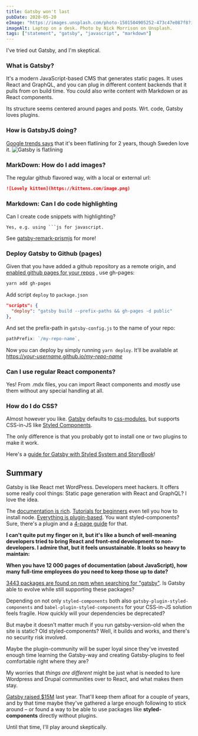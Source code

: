 ```yaml
---
title: Gatsby won't last
pubDate: 2020-05-20
eImage: "https://images.unsplash.com/photo-1501504905252-473c47e087f8?ixlib=rb-1.2.1&ixid=eyJhcHBfaWQiOjEyMDd9&auto=format&fit=crop&w=1867&q=80"
imageAlt: Laptop on a desk. Photo by Nick Morrison on Unsplash.
tags: ["statement", "gatsby", "javascript", "markdown"]
---
```


I've tried out Gatsby, and I'm skeptical.

### What is Gatsby?

It's a modern JavaScript-based CMS that generates static pages.
It uses React and GraphQL, and you can plug in different content
backends that it pulls from on build time. You could also write
content with Markdown or as React components.

Its structure seems centered around pages and posts. Wrt. code, Gatsby loves plugins.

### How is GatsbyJS doing?

[Google trends says](https://trends.google.com/trends/explore?q=gatsbyjs)
that it's been flatlining for 2 years, though Sweden love it.
![Gatsby is flatlining](/images/gatsby-flatline.png)

### MarkDown: How do I add images?

The regular github flavored way, with a local or external url:

```markdown
![Lovely kitten](https://kittens.com/image.png)
```

### Markdown: Can I do code highlighting

Can I create code snippets with highlighting?

````text
Yes, e.g. using ```js for javascript.
````

See [gatsby-remark-prismjs](https://www.gatsbyjs.org/packages/gatsby-remark-prismjs/) for more!

### Deploy Gatsby to Github (pages)

Given that you have added a github repository as a remote origin, and
[enabled github pages for your repos](https://help.github.com/en/github/working-with-github-pages/configuring-a-publishing-source-for-your-github-pages-site)
, use gh-pages:

```bash
yarn add gh-pages
```

Add script `deploy` to `package.json`

```json
"scripts": {
  "deploy": "gatsby build --prefix-paths && gh-pages -d public"
},
```

And set the prefix-path in `gatsby-config.js` to the name of your repo:

```js
pathPrefix: `/my-repo-name`,
```

Now you can deploy by simply running `yarn deploy`. It'll be available at
[https://_your-username_.github.io/_my-repo-name_](https://tomfa.github.io/notes)

### Can I use regular React components?

Yes! From .mdx files, you can import React components and
_mostly_ use them without any special handling at all.

### How do I do CSS?

Almost however you like. [Gatsby](https://www.gatsbyjs.org/tutorial/part-two/)
defaults to [css-modules](https://github.com/css-modules/css-modules), but supports
CSS-in-JS like [Styled Components](https://www.gatsbyjs.org/docs/styled-components/).

The only difference is that you probably got to install one or two plugins to
make it work.

Here's a [guide for Gatsby with Styled System and StoryBook](https://pagepro.co/blog/getting-started-with-gatsbyjs-styled-components-storybook/)!

## Summary

Gatsby is like React met WordPress. Developers meet hackers. It offers some really
cool things: Static page generation with React and GraphQL? I love the idea.

The [documentation is rich](https://www.gatsbyjs.org/docs/).
[Tutorials for beginners](https://www.gatsbyjs.org/tutorial/) even tell you how to install node.
[Everything is plugin-based](https://www.gatsbyjs.org/plugins/).
You want styled-components? Sure, there's a plugin and a [4-page guide](https://www.gatsbyjs.org/docs/styled-components/) for that.

**I can't quite put my finger on it, but it's like a bunch of well-meaning developers
tried to bring React and front-end development to non-developers. I admire that,
but it feels unsustainable. It looks so heavy to maintain:**

**When you have 12 000 pages of documentation (about JavaScript), how many full-time
employees do you need to keep those up to date?**

[3443 packages are found on npm when searching for "gatsby"](https://www.npmjs.com/search?q=gatsby).
Is Gatsby able to evolve while still supporting these packages?

Depending on not only `styled-components` both also `gatsby-plugin-styled-components`
and `babel-plugin-styled-components` for your CSS-in-JS solution feels fragile.
How quickly will your dependencies be deprecated?

But maybe it doesn't matter much if you run gatsby-version-old when the site is
static? Old styled-components? Well, it builds and works, and there's no security risk involved.

Maybe the plugin-community will be super loyal since they've invested enough time
learning the Gatsby-way and creating Gatsby-plugins to feel comfortable right
where they are?

My worries that _things are different_ might be just what is needed
to lure Wordpress and Drupal communities over to React, and what makes them stay.

[Gatsby raised $15M](https://www.gatsbyjs.org/blog/2019-09-26-announcing-gatsby-15m-series-a-funding-round/)
last year. That'll keep them afloat for a couple of years, and by that time maybe
they've gathered a large enough following to stick around – or found a way to
be able to use packages like **styled-components** directly without plugins.

Until that time, I'll play around skeptically.
